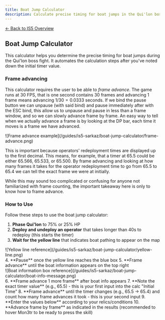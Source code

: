 ```yaml
---
title: Boat Jump Calculator
description: Calculate precise timing for boat jumps in the Qui'lon boss fight.
---
```



<div class="back-button-container">
  <a href="/is5-sarkaz/overview/" class="back-button">
    <span class="back-arrow">←</span>
    <span class="back-text">Back to IS5 Overview</span>
  </a>
</div>

## Boat Jump Calculator

This calculator helps you determine the precise timing for boat jumps during the Qui'lon boss fight. It automates the calculation steps after you've noted down the initial timer value.

### Frame advancing
This calculator requires the user to be able to *frame advance*.
The game runs at 30 FPS, that is one second contains 30 frames and advancing 1 frame means advancing $1/30 = 0.0333$ seconds.
If we bind the pause button we can unpause (with said bind) and pause immediately after with the ESC bind, this allow us to unpause and pause in less than a frame window, and so we can slowly advance frame by frame.
An easy way to tell when we actually advance a frame is by looking at the DP bar, each time it moves is a frame we have advanced.
<div style={{ display: "flex", justifyContent: "center", alignItems: "center"  }}>
  ![Frame advance example](/guides/is5-sarkaz/boat-jump-calculator/frame-advance.png)
</div>

This is important because operators' redeployment times are displayed up to the first decimal.
This means, for example, that a timer at $65.5$ could be either $65.566$, $65.533$, or $65.500$.
By frame advancing and looking at how many frames it takes for the operator redeployment time to go from $65.5$ to $65.4$ we can tell the exact frame we were at initially.

While this may sound too complicated or confusing for anyone not familiarized with frame counting, the important takeaway here is only to know how to frame advance.

### How to Use

Follow these steps to use the boat jump calculator:

1. **Phase Qui'lon** to 75% or 25% HP
2. **Deploy and undeploy an operator** that takes longer than 40s to redeploy (this starts the timer)
3. **Wait for the yellow line** that indicates boat pathing to appear on the map
<div style={{ display: "flex", justifyContent: "center", alignItems: "center"  }}>
  ![Yellow line reference](/guides/is5-sarkaz/boat-jump-calculator/yellow-line.png)
</div>
4. **Pause** once the yellow line reaches the blue box
5. **Frame advance** until the boat information appears on the top right
<div style={{ display: "flex", justifyContent: "center", alignItems: "center"  }}>
  ![Boat information box reference](/guides/is5-sarkaz/boat-jump-calculator/boat-info-message.png)
</div>
6. **Frame advance 1 more frame** after boat info appears
7. **Note the exact timer value** (e.g., 65.5) - this is your first input into the calc "Initial Time"
8. **Frame advance** until the timer changes (e.g., 65.5 → 65.4) and count how many frame advances it took - this is your second input
9. **Enter the values below** according to your relics/conditions
10. **Advance frame by frame** as indicated in the results (recommended to hover Mon3tr to be ready to press the skill)

<BoatJumpCalculator />